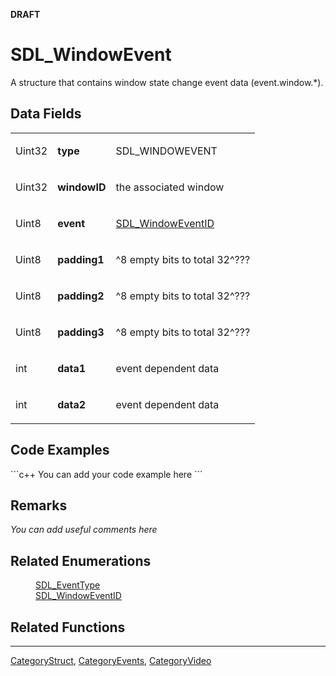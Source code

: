 <!-- pragma section-numbers off -->
<!-- pragma disable-camelcase -->
'''DRAFT'''

= SDL_WindowEvent =
A structure that contains window state change event data (event.window.*).


== Data Fields ==
{|
|Uint32
|'''type'''
|SDL_WINDOWEVENT
|-
|Uint32
|'''windowID'''
|the associated window
|-
|Uint8
|'''event'''
|[[SDL_WindowEventID]]
|-
|Uint8
|'''padding1'''
|^8 empty bits to total 32^???
|-
|Uint8
|'''padding2'''
|^8 empty bits to total 32^???
|-
|Uint8
|'''padding3'''
|^8 empty bits to total 32^???
|-
|int
|'''data1'''
|event dependent data
|-
|int
|'''data2'''
|event dependent data
|}

== Code Examples ==
```c++
You can add your code example here
```

== Remarks ==
''You can add useful comments here''

== Related Enumerations ==
:[[SDL_EventType]]
:[[SDL_WindowEventID]]

== Related Functions ==

----
[[CategoryStruct]], [[CategoryEvents]], [[CategoryVideo]]
